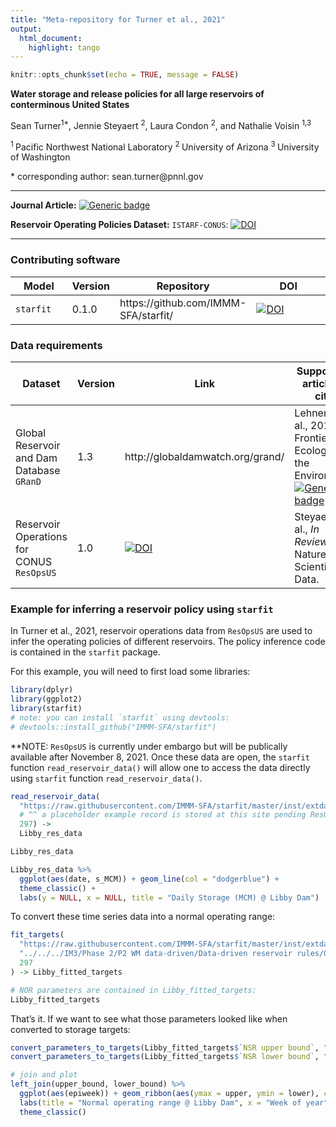 ```yaml
---
title: "Meta-repository for Turner et al., 2021"
output: 
  html_document: 
    highlight: tango
---
```


```r
knitr::opts_chunk$set(echo = TRUE, message = FALSE)
```

**Water storage and release policies for all large reservoirs of conterminous United States**

Sean Turner<sup>1\*</sup>, Jennie Steyaert <sup>2</sup>, Laura Condon <sup>2</sup>, and Nathalie Voisin <sup>1,3</sup>

<sup>1 </sup> Pacific Northwest National Laboratory
<sup>2 </sup> University of Arizona
<sup>3 </sup> University of Washington

\* corresponding author: sean.turner@pnnl.gov

----------------------------------------------

**Journal Article:** [![Generic badge](https://img.shields.io/badge/DOI-10.1016/j.jhydrol.2021.126843-orange.svg)](https://doi.org/10.1016/j.jhydrol.2021.126843)


**Reservoir Operating Policies Dataset:** `ISTARF-CONUS`: [![DOI](https://zenodo.org/badge/DOI/10.5281/zenodo.4602277.svg)](https://doi.org/10.5281/zenodo.4602277)

----------------------------------------------

### Contributing software

| Model | Version | Repository | DOI |
|-------------|-----|------|----------------------------|
| `starfit` | 0.1.0 | https://github.com/IMMM-SFA/starfit/ | [![DOI](https://zenodo.org/badge/DOI/10.5281/zenodo.4924634.svg)](https://doi.org/10.5281/zenodo.4924634) |

### Data requirements

| Dataset | Version | Link | Supporting article to cite |
|-------------|-----|------|----------------------------|
| Global Reservoir and Dam Database `GRanD` | 1.3 | http://globaldamwatch.org/grand/ | Lehner et al., 2011. Frontiers in Ecology and the Environment [![Generic badge](https://img.shields.io/badge/DOI-10.1890/100125-orange.svg)](https://doi.org/10.1890/100125) |
| Reservoir Operations for CONUS `ResOpsUS` | 1.0 | [![DOI](https://zenodo.org/badge/DOI/10.5281/zenodo.5367383.svg)](https://doi.org/10.5281/zenodo.5367383) | Steyaert et al., *In Review*, Nature Scientific Data. |


### Example for inferring a reservoir policy using `starfit`
In Turner et al., 2021, reservoir operations data from `ResOpsUS` are used to infer the operating policies of different reservoirs. The policy inference code is contained in the `starfit` package.

For this example, you will need to first load some libraries:

```r
library(dplyr)
library(ggplot2)
library(starfit)
# note: you can install `starfit` using devtools:
# devtools::install_github("IMMM-SFA/starfit")
```


**NOTE: `ResOpsUS` is currently under embargo but will be publically available after November 8, 2021. Once these data are open, the `starfit` function `read_reservoir_data()` will allow one to access the data directly using `starfit` function `read_reservoir_data()`.

```r
read_reservoir_data(
  "https://raw.githubusercontent.com/IMMM-SFA/starfit/master/inst/extdata/",
  # ^^ a placeholder example record is stored at this site pending ResOpsUS public release
  297) ->
  Libby_res_data

Libby_res_data

Libby_res_data %>%
  ggplot(aes(date, s_MCM)) + geom_line(col = "dodgerblue") +
  theme_classic() +
  labs(y = NULL, x = NULL, title = "Daily Storage (MCM) @ Libby Dam")

```

To convert these time series data into a normal operating range:

```r
fit_targets(
  "https://raw.githubusercontent.com/IMMM-SFA/starfit/master/inst/extdata/",
  "../../../IM3/Phase 2/P2 WM data-driven/Data-driven reservoir rules/GRanD_Version_1_3/",
  297
) -> Libby_fitted_targets

# NOR parameters are contained in Libby_fitted_targets:
Libby_fitted_targets
```

That's it. If we want to see what those parameters looked like when converted to storage targets:

```r
convert_parameters_to_targets(Libby_fitted_targets$`NSR upper bound`, "upper") -> upper_bound
convert_parameters_to_targets(Libby_fitted_targets$`NSR lower bound`, "lower") -> lower_bound

# join and plot
left_join(upper_bound, lower_bound) %>% 
  ggplot(aes(epiweek)) + geom_ribbon(aes(ymax = upper, ymin = lower), col = "black", fill = "dodgerblue") +
  labs(title = "Normal operating range @ Libby Dam", x = "Week of year", y = "Storage (% of capacity)") +
  theme_classic()
```


